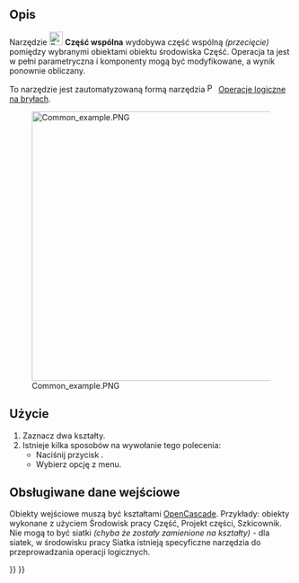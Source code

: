 <languages/>

{{Docnav/pl
|[[Part_Fuse/pl|Połączenie]]
|[[Part_JoinConnect/pl|Połącz obiekty]]
|[[Part_Workbench/pl|środowisko pracy Część]]
|IconL=Part_Fuse.svg
|IconR=Part_JoinConnect.svg
|IconC=Workbench_Part.svg
}}

{{GuiCommand/pl
|Name=Part Common
|Name/pl=Część: Przecięcie
|MenuLocation=Część → Operacje logiczne → Przecięcie
|Workbenches=[[Part_Workbench/pl|Część]]
|SeeAlso=[[Part_Boolean/pl|Operacja logiczna]], [[Part_Cut/pl|Wytnij]], [[Part_Fuse/pl|Połączenie]]
}}

<span id="Description"></span>
==Opis==

Narzędzie [[Image:Part_Common.svg|24px]] '''Część wspólna''' wydobywa część wspólną ''(przecięcie)'' pomiędzy wybranymi obiektami obiektu środowiska Część. Operacja ta jest w pełni parametryczna i komponenty mogą być modyfikowane, a wynik ponownie obliczany.

To narzędzie jest zautomatyzowaną formą narzędzia [[Image:Part_Boolean.svg|16px|link=Part_Boolean]] [[Part_Boolean/pl|Operacje logiczne na bryłach]].

[[Image:Common_example.PNG|480px]]

<span id="Usage"></span>
==Użycie==

# Zaznacz dwa kształty.
# Istnieje kilka sposobów na wywołanie tego polecenia:
#* Naciśnij przycisk {{Button|[[Image:Part_Common.svg|16px]] [[Part_Common/pl|Przecięcie]]}}.
#* Wybierz opcję {{MenuCommand|Część → Operacje logiczne → [[Image:Part_Common.svg|16px]] Przecięcie}} z menu.

<span id="Supported_inputs"></span>
==Obsługiwane dane wejściowe==

Obiekty wejściowe muszą być kształtami [[OpenCASCADE/pl|OpenCascade]]. Przykłady: obiekty wykonane z użyciem Środowisk pracy Część, Projekt części, Szkicownik. Nie mogą to być siatki ''(chyba że zostały zamienione na kształty)'' - dla siatek, w środowisku pracy Siatka istnieją specyficzne narzędzia do przeprowadzania operacji logicznych.


{{Docnav/pl
|[[Part_Fuse/pl|Połączenie]]
|[[Part_JoinConnect/pl|Połącz obiekty]]
|[[Part_Workbench/pl|środowisko pracy Część]]
|IconL=Part_Fuse.svg
|IconR=Part_JoinConnect.svg
|IconC=Workbench_Part.svg
}}

{{Part_Tools_navi{{#translation:}}}}
{{Userdocnavi{{#translation:}}}}